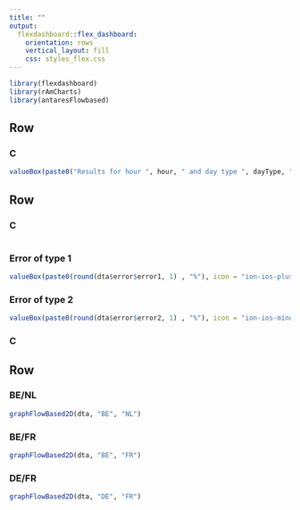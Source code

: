 ```yaml
---
title: ""
output: 
  flexdashboard::flex_dashboard:
    orientation: rows
    vertical_layout: fill
    css: styles_flex.css
---
```




```r
library(flexdashboard)
library(rAmCharts)
library(antaresFlowbased)
```

Row 
-----------------------------------------------------------------------
### C {.no-title .centertext}
```r
valueBox(paste0("Results for hour ", hour, " and day type ", dayType, " generate ", Sys.Date()))
```


Row 
-----------------------------------------------------------------------

### C {.no-title .display}
```r
```

### Error of type 1
```r
valueBox(paste0(round(dta$error$error1, 1) , "%"), icon = "ion-ios-plus")
```

### Error of type 2

```r
valueBox(paste0(round(dta$error$error2, 1) , "%"), icon = "ion-ios-minus")
```

### C {.no-title .display}

Row 
-----------------------------------------------------------------------

### BE/NL
```r
graphFlowBased2D(dta, "BE", "NL")
```

### BE/FR
```r
graphFlowBased2D(dta, "BE", "FR")
```

### DE/FR
```r
graphFlowBased2D(dta, "DE", "FR")
```




